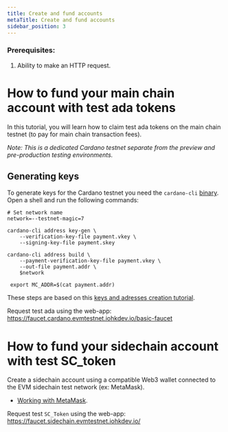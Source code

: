 ```yaml
---
title: Create and fund accounts
metaTitle: Create and fund accounts
sidebar_position: 3
---
```


### Prerequisites:

1. Ability to make an HTTP request.

# How to fund your main chain account with test ada tokens

In this tutorial, you will learn how to claim test ada tokens on the main chain
testnet (to pay for main chain transaction fees).

_Note: This is a dedicated Cardano testnet separate from the preview and
pre-production testing environments._

## Generating keys

To generate keys for the Cardano testnet you need the `cardano-cli`
[binary](https://github.com/input-output-hk/cardano-node/releases/). Open a
shell and run the following commands:

```shell
# Set network name
network=--testnet-magic=7

cardano-cli address key-gen \
    --verification-key-file payment.vkey \
    --signing-key-file payment.skey

cardano-cli address build \
    --payment-verification-key-file payment.vkey \
    --out-file payment.addr \
    $network

 export MC_ADDR=$(cat payment.addr)
```

These steps are based on this
[keys and adresses creation tutorial](https://github.com/input-output-hk/cardano-node/blob/master/doc/stake-pool-operations/3_keys_and_addresses.md).

Request test ada using the web-app:
https://faucet.cardano.evmtestnet.iohkdev.io/basic-faucet

# How to fund your sidechain account with test SC_token

Create a sidechain account using a compatible Web3 wallet connected to the EVM
sidechain test network (ex: MetaMask).

- [Working with MetaMask](/cardano-sidechains/example-evm-sidechain/metamask).

Request test `SC_Token` using the web-app:
https://faucet.sidechain.evmtestnet.iohkdev.io/
